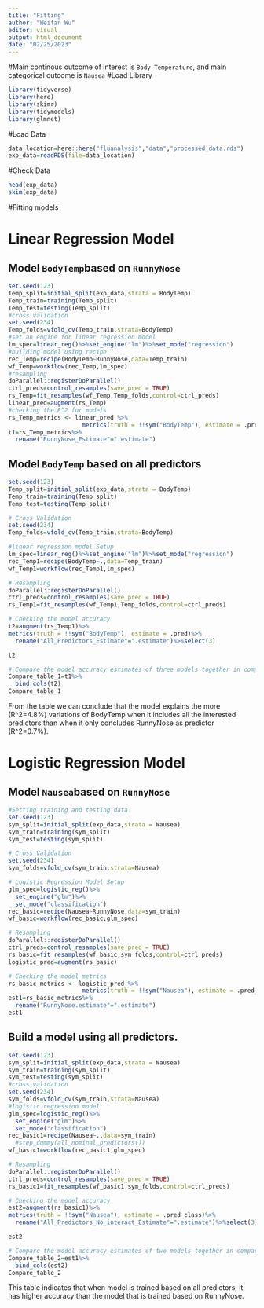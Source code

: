 ```yaml
---
title: "Fitting"
author: "Weifan Wu"
editor: visual
output: html_document
date: "02/25/2023"
---
```


#Main continous outcome of interest is `Body Temperature`, and main categorical outcome is `Nausea` #Load Library

```r
library(tidyverse)
library(here)
library(skimr)
library(tidymodels)
library(glmnet)
```

#Load Data

```r
data_location=here::here("fluanalysis","data","processed_data.rds")
exp_data=readRDS(file=data_location)
```

#Check Data

```r
head(exp_data)
skim(exp_data)
```

#Fitting models

# Linear Regression Model

## Model `BodyTemp`based on `RunnyNose`

```r
set.seed(123)
Temp_split=initial_split(exp_data,strata = BodyTemp)
Temp_train=training(Temp_split)
Temp_test=testing(Temp_split)
#cross validation
set.seed(234)
Temp_folds=vfold_cv(Temp_train,strata=BodyTemp)
#set an engine for linear regression model
lm_spec=linear_reg()%>%set_engine("lm")%>%set_mode("regression")
#building model using recipe
rec_Temp=recipe(BodyTemp~RunnyNose,data=Temp_train)
wf_Temp=workflow(rec_Temp,lm_spec)
#resampling
doParallel::registerDoParallel()
ctrl_preds=control_resamples(save_pred = TRUE)
rs_Temp=fit_resamples(wf_Temp,Temp_folds,control=ctrl_preds)
linear_pred=augment(rs_Temp)
#checking the R^2 for models
rs_Temp_metrics <- linear_pred %>% 
                     metrics(truth = !!sym("BodyTemp"), estimate = .pred)
t1=rs_Temp_metrics%>%
  rename("RunnyNose_Estimate"=".estimate")
```

## Model `BodyTemp` based on all predictors

```r
set.seed(123)
Temp_split=initial_split(exp_data,strata = BodyTemp)
Temp_train=training(Temp_split)
Temp_test=testing(Temp_split)

# Cross Validation
set.seed(234)
Temp_folds=vfold_cv(Temp_train,strata=BodyTemp)

#linear regression model Setup
lm_spec=linear_reg()%>%set_engine("lm")%>%set_mode("regression")
rec_Temp1=recipe(BodyTemp~.,data=Temp_train)
wf_Temp1=workflow(rec_Temp1,lm_spec)

# Resampling
doParallel::registerDoParallel()
ctrl_preds=control_resamples(save_pred = TRUE)
rs_Temp1=fit_resamples(wf_Temp1,Temp_folds,control=ctrl_preds)

# Checking the model accuracy
t2=augment(rs_Temp1)%>%
metrics(truth = !!sym("BodyTemp"), estimate = .pred)%>%
  rename("All_Predictors_Estimate"=".estimate")%>%select(3)

t2

# Compare the model accuracy estimates of three models together in compare_Temp_table
Compare_table_1=t1%>%
  bind_cols(t2)
Compare_table_1
```

From the table we can conclude that the model explains the more (R\^2=4.8%) variations of BodyTemp when it includes all the interested predictors than when it only concludes RunnyNose as predictor (R\^2=0.7%).

# Logistic Regression Model

## Model `Nausea`based on `RunnyNose`

```r
#Setting training and testing data 
set.seed(123)
sym_split=initial_split(exp_data,strata = Nausea)
sym_train=training(sym_split)
sym_test=testing(sym_split)

# Cross Validation 
set.seed(234)
sym_folds=vfold_cv(sym_train,strata=Nausea)

# Logistic Regression Model Setup
glm_spec=logistic_reg()%>%
  set_engine("glm")%>%
  set_mode("classification")
rec_basic=recipe(Nausea~RunnyNose,data=sym_train)
wf_basic=workflow(rec_basic,glm_spec)

# Resampling
doParallel::registerDoParallel()
ctrl_preds=control_resamples(save_pred = TRUE)
rs_basic=fit_resamples(wf_basic,sym_folds,control=ctrl_preds)
logistic_pred=augment(rs_basic)

# Checking the model metrics
rs_basic_metrics <- logistic_pred %>% 
                     metrics(truth = !!sym("Nausea"), estimate = .pred_class)
est1=rs_basic_metrics%>%
  rename("RunnyNose.estimate"=".estimate")
est1
```

## Build a model using all predictors.

```r
set.seed(123)
sym_split=initial_split(exp_data,strata = Nausea)
sym_train=training(sym_split)
sym_test=testing(sym_split)
#cross validation
set.seed(234)
sym_folds=vfold_cv(sym_train,strata=Nausea)
#logistic regression model
glm_spec=logistic_reg()%>%
  set_engine("glm")%>%
  set_mode("classification")
rec_basic1=recipe(Nausea~.,data=sym_train)
  #step_dummy(all_nominal_predictors())
wf_basic1=workflow(rec_basic1,glm_spec)

# Resampling
doParallel::registerDoParallel()
ctrl_preds=control_resamples(save_pred = TRUE)
rs_basic1=fit_resamples(wf_basic1,sym_folds,control=ctrl_preds)

# Checking the model accuracy
est2=augment(rs_basic1)%>%
metrics(truth = !!sym("Nausea"), estimate = .pred_class)%>%
  rename("All_Predictors_No_interact_Estimate"=".estimate")%>%select(3)

est2

# Compare the model accuracy estimates of two models together in compare_table
Compare_table_2=est1%>%
  bind_cols(est2)
Compare_table_2
```

This table indicates that when model is trained based on all predictors, it has higher accuracy than the model that is trained based on RunnyNose.
